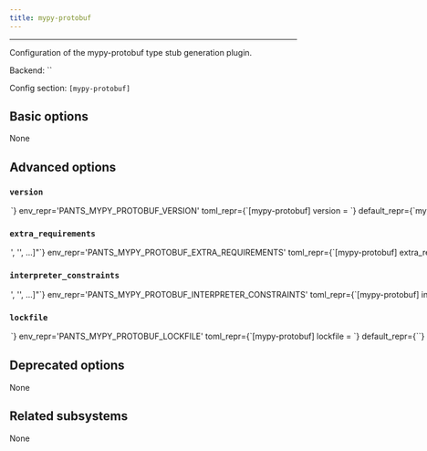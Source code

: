 ```yaml
---
title: mypy-protobuf
---
```



---

Configuration of the mypy-protobuf type stub generation plugin.

Backend: <span className="color--primary">``</span>

Config section: <span className="color--primary">`[mypy-protobuf]`</span>

<span className={styles.options}>

## Basic options

None

## Advanced options

### `version`

<Option
  cli_repr={`--mypy-protobuf-version=<str>`}
  env_repr='PANTS_MYPY_PROTOBUF_VERSION'
  toml_repr={`[mypy-protobuf]
version = <str>`}
  default_repr={`mypy-protobuf==2.4`}
>

Requirement string for the tool.

</Option>

### `extra_requirements`

<Option
  cli_repr={`--mypy-protobuf-extra-requirements="['<str>', '<str>', ...]"`}
  env_repr='PANTS_MYPY_PROTOBUF_EXTRA_REQUIREMENTS'
  toml_repr={`[mypy-protobuf]
extra_requirements = [
    '<str>',
    '<str>',
    ...,
]`}
  default_repr={`[]`}
>

Any additional requirement strings to use with the tool. This is useful if the tool allows you to install plugins or if you need to constrain a dependency to a certain version.

</Option>

### `interpreter_constraints`

<Option
  cli_repr={`--mypy-protobuf-interpreter-constraints="['<str>', '<str>', ...]"`}
  env_repr='PANTS_MYPY_PROTOBUF_INTERPRETER_CONSTRAINTS'
  toml_repr={`[mypy-protobuf]
interpreter_constraints = [
    '<str>',
    '<str>',
    ...,
]`}
  default_repr={`[\n  "CPython>=3.6"\n]`}
>

Python interpreter constraints for this tool.

</Option>

### `lockfile`

<Option
  cli_repr={`--mypy-protobuf-lockfile=<str>`}
  env_repr='PANTS_MYPY_PROTOBUF_LOCKFILE'
  toml_repr={`[mypy-protobuf]
lockfile = <str>`}
  default_repr={`<default>`}
>

Path to a lockfile used for installing the tool.

Set to the string `<default>` to use a lockfile provided by Pants, so long as you have not changed the `--version` and `--extra-requirements` options, and the tool&#x27;s interpreter constraints are compatible with the default. Pants will error or warn if the lockfile is not compatible (controlled by `[python-setup].invalid_lockfile_behavior`). See https://github.com/pantsbuild/pants/blob/release_2.7.2/src/python/pants/backend/codegen/protobuf/python/mypy_protobuf_lockfile.txt for the default lockfile contents.

Set to the string `<none>` to opt out of using a lockfile. We do not recommend this, though, as lockfiles are essential for reproducible builds.

To use a custom lockfile, set this option to a file path relative to the build root, then run `./pants generate-lockfiles --resolve=mypy-protobuf`.

Lockfile generation currently does not wire up the `[python-repos]` options. If lockfile generation fails, you can manually generate a lockfile, such as by using pip-compile or `pip freeze`. Set this option to the path to your manually generated lockfile. When manually maintaining lockfiles, set `[python-setup].invalid_lockfile_behavior = 'ignore'`.

</Option>

## Deprecated options

None

## Related subsystems

None

</span>
